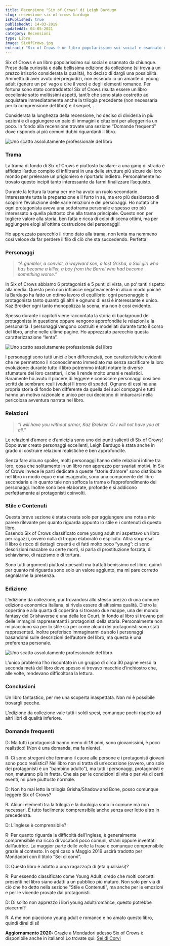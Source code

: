 ```yaml
---
title: Recensione "Six of Crows" di Leigh Bardugo
slug: recensione-six-of-crows-bardugo
isPublished: true
publishedAt: 14-03-2019
updatedAt: 04-05-2021
category: Recensioni
type: Libro
image: SixOfCrows.jpg
extract: "Six of Crows è un libro popolarissimo sui social e osannato da chiunque. Preso dalla curiosità e dalla bellissima edizione da collezione (si trova a un prezzo irrisorio considerata la qualità), ho deciso di dargli una possibilità. Ammetto di aver avuto dei pregiudizi, non essendo io un amante di young adult (genere un po’ vago a dire il vero) e degli elementi romance. Per fortuna sono stato contraddetto! Six of Crows risulta essere un libro eccellente sotto moltissimi aspetti, tant’è che sono stato costretto ad acquistare immediatamente anche la trilogia precedente (non necessaria per la comprensione del libro) e il sequel, Crooked Kingdom."
---
```


<Book slug="six-of-crows" />

Six of Crows è un libro popolarissimo sui social e osannato da chiunque. Preso dalla curiosità e dalla bellissima edizione da collezione (si trova a un prezzo irrisorio considerata la qualità), ho deciso di dargli una possibilità. Ammetto di aver avuto dei pregiudizi, non essendo io un amante di young adult (genere un po’ vago a dire il vero) e degli elementi romance. Per fortuna sono stato contraddetto! Six of Crows risulta essere un libro eccellente sotto moltissimi aspetti, tant’è che sono stato costretto ad acquistare immediatamente anche la trilogia precedente (non necessaria per la comprensione del libro) e il sequel, <InternalLink text="Crooked Kingdom" slug="recensione-crooked-kingdom-leigh-bardugo" />.

Considerata la lunghezza della recensione, ho deciso di dividerla in più sezioni e di aggiungere un paio di immagini e citazioni per alleggerirla un poco. In fondo alla recensione trovate una sezione “Domande frequenti” dove rispondo ai più comuni dubbi riguardanti il libro.

<Image  url="SoC_01.jpg"  alt="Uno scatto assolutamente professionale del libro"  layout="intrinsic"  width={1024} height={768} center={true}/>

### Trama

La trama di fondo di Six of Crows è piuttosto basilare: a una gang di strada è affidato l’arduo compito di infiltrarsi in una delle strutture più sicure del loro mondo per prelevare un prigioniero e riportarlo indietro. Personalmente ho trovato questo incipit tanto interessante da farmi finalizzare l’acquisto.

Durante la lettura la trama per me ha avuto un ruolo secondario. Interessante tutta la preparazione e il furto in sé, ma ero più desideroso di scoprire l’evoluzione delle varie relazioni e dei personaggi. Ho notato che ogni protagonista aveva una sottotrama personale e spesso ero più interessato a quella piuttosto che alla trama principale. Questo non per togliere valore alla storia, ben fatta e ricca di colpi di scena ottimi, ma per aggiungere elogi all’ottima costruzione dei personaggi!

Ho apprezzato parecchio il ritmo dato alla trama, non lenta ma nemmeno così veloce da far perdere il filo di ciò che sta succedendo. Perfetta!

### Personaggi

> _“A gambler, a convict, a wayward son, a lost Grisha, a Suli girl who has become a killer, a boy from the Barrel who had become something worse.”_

In Six of Crows abbiamo 6 protagonisti e 5 punti di vista, un po’ tanti rispetto alla media. Questo però non influisce negativamente in alcun modo poiché la Bardugo ha fatto un ottimo lavoro di equilibrio: ogni personaggio è protagonista tanto quanto gli altri e ognuno di essi è interessante e unico. Kaz Brekker ogni tanto monopolizza la scena, ma non è così evidente.

Spesso durante i capitoli viene raccontata la storia di background del protagonista in questione oppure vengono approfondite le relazioni e la personalità. I personaggi vengono costruiti e modellati durante tutto il corso del libro, anche nelle ultime pagine. Ho apprezzato parecchio questa caratterizzazione “lenta”.

<Image  url="SoC_03.jpg"  alt="Uno scatto assolutamente professionale del libro"  layout="intrinsic"  width={1198} height={595} center={true}/>

I personaggi sono tutti unici e ben differenziati, con caratteristiche evidenti che ne permettono il riconoscimento immediato ma senza sacrificare la loro evoluzione: durante tutto il libro potremmo infatti notare le diverse sfumature dei loro caratteri, il che li rende molto umani e realistici. Raramente ho avuto il piacere di leggere e conoscere personaggi così ben scritti da sembrare reali (vedasi Il trono di spade). Ognuno di essi ha una propria storia di fondo ben differente da quella dei suoi compagni e tutti hanno un motivo razionale e unico per cui decidono di imbarcarsi nella pericolosa avventura narrata nel libro.

### Relazioni

> _“I will have you without armor, Kaz Brekker. Or I will not have you at all.”_

Le relazioni d’amore e d’amicizia sono uno dei punti salienti di Six of Crows! Dopo aver creato personaggi eccellenti, Leigh Bardugo è stata anche in grado di costruire relazioni realistiche e ben approfondite.

Senza fare alcuno spoiler, molti personaggi hanno delle relazioni intime tra loro, cosa che solitamente in un libro non apprezzo per svariati motivi. In Six of Crows invece le parti dedicate a queste “storie d’amore” sono distribuite nel libro in modo equo e mai esagerato, sono una componente del libro secondaria e in quanto tale non soffoca la trama o l’approfondimento dei personaggi. Inoltre sono ben elaborate, profonde e si addicono perfettamente ai protagonisti coinvolti.

### Stile e Contenuti

Questa breve sezione è stata creata solo per aggiungere una nota a mio parere rilevante per quanto riguarda appunto lo stile e i contenuti di questo libro.  
Essendo Six of Crows classificato come young adult mi aspettavo un libro per ragazzi, ovvero nulla di troppo elaborato o esplicito. Altra sorpresa!  
Il libro è ricco di dettagli cruenti e di fatti molto poco “young”: ci sono descrizioni macabre su certe morti, si parla di prostituzione forzata, di schiavismo, di razzismo e di tortura.

Sono tutti argomenti piuttosto pesanti ma trattati benissimo nel libro, quindi per quanto mi riguarda sono solo un valore aggiunto, ma mi pare corretto segnalarne la presenza.

### Edizione

L’edizione da collezione, pur trovandosi allo stesso prezzo di una comune edizione economica italiana, si rivela essere di altissima qualità. Dietro la copertina e alla quarta di copertina si trovano due mappe, una del mondo fantasy del Grishaverse e una della Ice Court. In fondo al libro si trovano poi delle immagini rappresentanti i protagonisti della storia. Personalmente non mi piacciono sia per lo stile sia per come alcuni dei protagonisti sono stati rappresentati. Inoltre preferisco immaginarmi da solo i personaggi basandomi sulle descrizioni dell’autore del libro, ma questa è una preferenza personale.

<Image  url="SoC_02.jpg"  alt="Uno scatto assolutamente professionale del libro"  layout="intrinsic"  width={1024} height={768} center={true}/>

L’unico problema l’ho riscontato in un gruppo di circa 30 pagine verso la seconda metà del libro dove spesso vi trovavo macchie d’inchiostro che, alle volte, rendevano difficoltosa la lettura.

### Conclusioni

Un libro fantastico, per me una scoperta inaspettata. Non mi è possibile trovargli pecche.

L’edizione da collezione vale tutti i soldi spesi, comunque pochi rispetto ad altri libri di qualità inferiore.

### Domande frequenti

D: Ma tutti i protagonisti hanno meno di 18 anni, sono giovanissimi, è poco realistico! (Non è una domanda, ma fa niente).

R: Ci sono stregoni che fermano il cuore alle persone e i protagonisti giovani sono poco realistici? Nel libro non si tratta di un’eccezione (ovvero, uno solo dei protagonisti è un “bambino adulto”), ma tutti i personaggi, protagonisti e non, maturano più in fretta. Che sia per le condizioni di vita o per via di certi eventi, mi pare piuttosto normale.

D: Non ho mai letto la trilogia Grisha/Shadow and Bone, posso comunque leggere Six of Crows?

R: Alcuni elementi tra la trilogia e la duologia sono in comune ma non necessari. È tutto facilmente comprensibile anche senza aver letto altro in precedenza.

D: L’inglese è comprensibile?

R: Per quanto riguarda la difficoltà dell’inglese, è generalmente comprensibile ma ricco di vocaboli poco comuni, strani oppure inventati dall’autrice. La maggior parte delle volte la frase è comunque comprensibile grazie al contesto. In ogni caso a Maggio 2019 uscirà tradotto per Mondadori con il titolo “Sei di corvi”.

D: Questo libro è adatto a un/a ragazzo/a di (età qualsiasi)?

R: Pur essendo classificato come Young Adult, credo che molti concetti presenti nel libro siano adatti a un pubblico più maturo. Non solo per via di ciò che ho detto nella sezione "Stile e Contenuti", ma anche per le emozioni e per le vicende provate dai protagonisti.

D: Di solito non apprezzo i libri young adult/romance, questo potrebbe piacermi?

R: A me non piacciono young adult e romance e ho amato questo libro, quindi direi di sì!

**Aggiornamento 2020:** Grazie a Mondadori adesso Six of Crows è disponibile anche in italiano! Lo trovate qui: [Sei di Corvi](https://amzn.to/2RZuQuF)